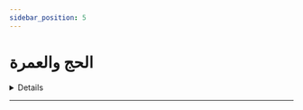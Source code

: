 ```yaml
---
sidebar_position: 5
---
```


# الحج والعمرة

<details>
< summary style={{fontWeight: "bold"}}>
هل الحج أو العمرة عن نفسه وعن غيره في الأجر سواء 📃
</summary>

**سؤال:** يقول أحسن الله إليكم إذا اعتمر الشخص عن شخص معذور أو حج عنه هل ينال الفضل الذي يناله كما لو حج أو اعتمر عن نفسه؟

**جواب:** الإنسان ينبغي له أن يعتمر عن نفسه ويحج عن نفسه ويدعو لغيره. وإن حج عن غيره أو اعتمر عن غيره فالحج للمحج عنه و للذي حج أو اعتمر عنه له أجر. كما قال الرسول صلى الله عليه وسلم للمرأة التي رفعت إليه صبي وقالت هل لهذا حج. قال نعم ولك أجر. هي أجر على كونها حجته وله أجر وإن كان صغيرا فإن الأجر يكون له. ولا شك أن من أحسن إلى غيره بالحج فهو مأجور، لكن مقدار أجره أنه يكون مثله الله أعلم.

<audio controls>
<source src="https://fatawaaudio.blob.core.windows.net/alabbaad/80953.wav"/>
</audio>

</details>



---